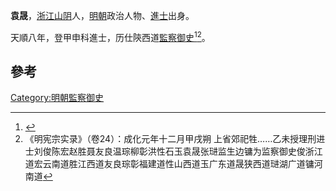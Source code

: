 '''袁晟'''，[[浙江|浙江]][[山阴县_(浙江省)|山阴]]人，[[明朝|明朝]]政治人物、[[進士|進士]]出身。

天順八年，登甲申科進士，历仕陝西道[[監察御史|監察御史]]<ref>{{cite news|title=《绍兴市志 卷44 第二章  历代进士名录》|url=http://www.sxlib.com:8080/web/gycslou/sxsz/44z2.htm|accessdate=2013-07-25|newspaper=绍兴图书馆|deadurl=yes|archiveurl=https://archive.is/20120914053252/http://www.sxlib.com:8080/web/gycslou/sxsz/44z2.htm|archivedate=2012-09-14}}</ref><ref>《明宪宗实录》（卷24）：成化元年十二月甲戌朔 上省郊祀牲……乙未授理刑进士刘俊陈宏赵胜聂友良温琮柳彰洪性石玉袁晟张琎监生边镛为监察御史俊浙江道宏云南道胜江西道友良琮彰福建道性山西道玉广东道晟狭西道琎湖广道镛河南道</ref>。

==參考==
{{reflist}}
{{明朝人物小作品}}
{{天順八年甲申科殿試金榜}}
[[Category:明朝監察御史|Category:明朝監察御史]]